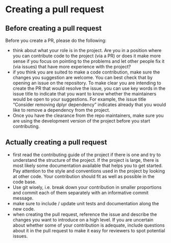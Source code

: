 # Creating a pull request

## Before creating a pull request

Before you create a PR, please do the following: 

- think about what your role is in the project. Are you in a position where 
  you can contribute code to the project (via a PR) or does it make more sense 
  if you focus on pointing to the problems and let other people fix it (via 
  issues) that have more experience with the project?
- if you think you are suited to make a code contribution, make sure the changes
  you suggestion are welcome. You can best check that 
  by opening an issue on the repository. To make clear you are intending to 
  create the PR that would resolve the issue, you can use key words in the 
  issue title to indicate that you want to know whether the maintainers would be 
  open to your suggestions. For example, the issue title 
  "Consider removing dplyr dependency" indicates already that you would like to 
  remove a dependency from the project.
- Once you have the clearance from the repo maintainers, make sure you are using
  the development version of the project before you start contributing.

## Actually creating a pull request

- first read the contributing guide of the project if there is one and try to 
  understand the structure of the project. If the project is large, there is 
  most likely some documentation available that helps you to get started. Pay
  attention to the style and conventions used in the project by looking at other
  code. Your contribution should fit as well as possible in the code base.
- Use git wisely, i.e. break down your contribution in smaller proportions and 
  commit each of them separately with an informative commit message.
- make sure to include / update unit tests and documentation along the new code.
- when creating the pull request, reference the issue and describe the changes
  you want to introduce on a high level. If you are uncertain about whether 
  some of your contribution is adequate, include questions about it in the 
  pull request to make it easy for reviewers to spot potential issues.
